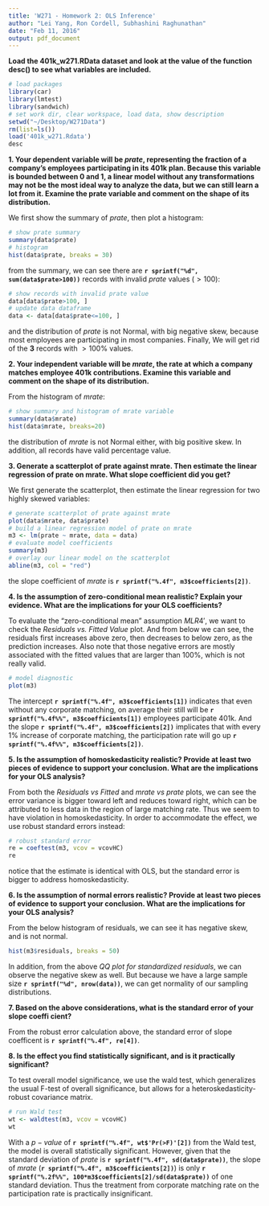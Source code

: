 ```yaml
---
title: 'W271 - Homework 2: OLS Inference'
author: "Lei Yang, Ron Cordell, Subhashini Raghunathan"
date: "Feb 11, 2016"
output: pdf_document
---
```


**Load the 401k_w271.RData dataset and look at the value of the function desc() to see what variables are included.**

```r
# load packages
library(car)
library(lmtest)
library(sandwich)
# set work dir, clear workspace, load data, show description
setwd("~/Desktop/W271Data")
rm(list=ls())
load('401k_w271.Rdata')
desc
```

**1. Your dependent variable will be *prate*, representing the fraction of a company’s employees participating in its 401k plan. Because this variable is bounded between $0$ and $1$, a linear model without any transformations may not be the most ideal way to analyze the data, but we can still learn a lot from it. Examine the prate variable and comment on the shape of its distribution.**

We first show the summary of $prate$, then plot a histogram:

```r
# show prate summary
summary(data$prate)
# histogram
hist(data$prate, breaks = 30)
```

from the summary, we can see there are **``r sprintf("%d", sum(data$prate>100))``** records with invalid *prate* values ($>100$):

```r
# show records with invalid prate value
data[data$prate>100, ]
# update data dataframe
data <- data[data$prate<=100, ]
```

and the distribution of $prate$ is not Normal, with big negative skew, because most employees are participating in most companies. Finally, We will get rid of the **$3$** records with $>100\%$ values.

**2. Your independent variable will be $mrate$, the rate at which a company matches employee 401k contributions. Examine this variable and comment on the shape of its distribution.**

From the histogram of $mrate$:

```r
# show summary and histogram of mrate variable
summary(data$mrate)
hist(data$mrate, breaks=20)
```

the distribution of $mrate$ is not Normal either, with big positive skew. In addition, all records have valid percentage value.

**3. Generate a scatterplot of prate against mrate. Then estimate the linear regression of prate on mrate. What slope coefficient did you get?**

We first generate the scatterplot, then estimate the linear regression for two highly skewed variables:

```r
# generate scatterplot of prate against mrate
plot(data$mrate, data$prate)
# build a linear regression model of prate on mrate
m3 <- lm(prate ~ mrate, data = data)
# evaluate model coefficients
summary(m3)
# overlay our linear model on the scatterplot
abline(m3, col = "red")
```

the slope coefficient of $mrate$ is **``r sprintf("%.4f", m3$coefficients[2])``**.

**4. Is the assumption of zero-conditional mean realistic? Explain your evidence. What are the implications for your OLS coefficients?**

To evaluate the "zero-conditional mean" assumption $MLR 4'$, we want to check the *Residuals vs. Fitted Value* plot. And from below we can see, the residuals first increases above zero, then decreases to below zero, as the prediction increases. 
Also note that those negative errors are mostly associated with the fitted values that are larger than $100\%$, which is not really valid.

```r
# model diagnostic
plot(m3)
```

The intercept **``r sprintf("%.4f", m3$coefficients[1])``** indicates that even without any corporate matching, on average their still will be **``r sprintf("%.4f%%", m3$coefficients[1])``** employees participate 401k. And the slope **``r sprintf("%.4f", m3$coefficients[2])``** implicates that with every $1\%$ increase of corporate matching, the participation rate will go up **``r sprintf("%.4f%%", m3$coefficients[2])``**.

**5. Is the assumption of homoskedasticity realistic? Provide at least two pieces of evidence to support your conclusion. What are the implications for your OLS analysis?**

From both the *Residuals vs Fitted* and *mrate vs prate* plots, we can see the error variance is bigger toward left and reduces toward right, which can be attributed to less data in the region of large matching rate. Thus we seem to have violation in homoskedasticity. In order to accommodate the effect, we use robust standard errors instead:

```r
# robust standard error
re = coeftest(m3, vcov = vcovHC)
re
```

notice that the estimate is identical with OLS, but the standard error is bigger to address homoskedasticity.

**6. Is the assumption of normal errors realistic? Provide at least two pieces of evidence to support your conclusion. What are the implications for your OLS analysis?**

From the below histogram of residuals, we can see it has negative skew, and is not normal.

```r
hist(m3$residuals, breaks = 50)
```

In addition, from the above *QQ plot for standardized residuals*, we can observe the negative skew as well. But because we have a large sample size **``r sprintf("%d", nrow(data))``**, we can get normality of our sampling distributions.

**7. Based on the above considerations, what is the standard error of your slope coeffi cient?**

From the robust error calculation above, the standard error of slope coefficent is **``r sprintf("%.4f", re[4])``**.

**8. Is the effect you find statistically significant, and is it practically significant?**

To test overall model significance, we use the wald test, which generalizes the usual F-test of overall significance, but allows for a heteroskedasticity-robust covariance matrix.

```r
# run Wald test
wt <- waldtest(m3, vcov = vcovHC)
wt
```

With a $p-value$ of **``r sprintf("%.4f", wt$'Pr(>F)'[2])``** from the Wald test, the model is overall statistically significant. However, given that the standard deviation of $prate$ is **``r sprintf("%.4f", sd(data$prate))``**, the slope of $mrate$ (**``r sprintf("%.4f", m3$coefficients[2])``**) is only **``r sprintf("%.2f%%", 100*m3$coefficients[2]/sd(data$prate))``** of one standard deviation. Thus the treatment from corporate matching rate on the participation rate is practically insignificant.



